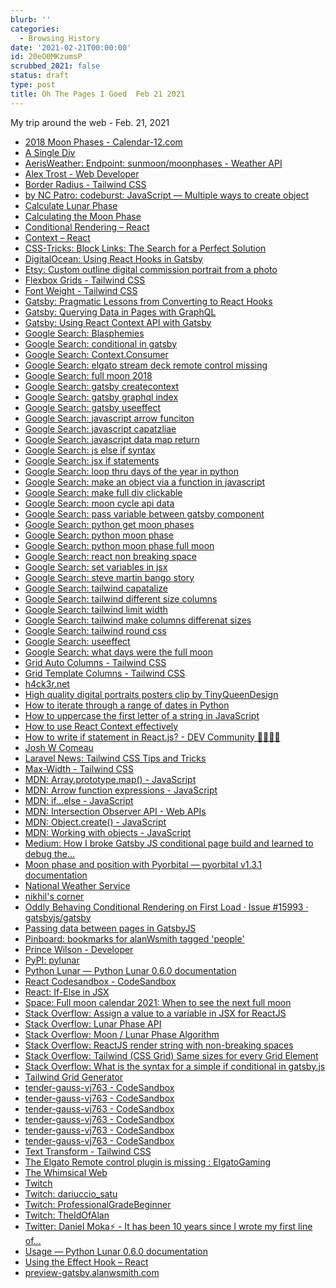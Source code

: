 ```yaml
---
blurb: ''
categories:
  - Browsing History
date: '2021-02-21T00:00:00'
id: 20eO0MKzumsP
scrubbed_2021: false
status: draft
type: post
title: Oh The Pages I Goed  Feb 21 2021
---
```


My trip around the web - Feb. 21, 2021

- [2018 Moon Phases - Calendar-12.com](https://www.calendar-12.com/moon_phases/2018)
- [A Single Div](https://a.singlediv.com/)
- [AerisWeather: Endpoint: sunmoon/moonphases - Weather API](https://www.aerisweather.com/support/docs/api/reference/endpoints/sunmoon-moonphases/)
- [Alex Trost - Web Developer](https://www.atrost.com/til)
- [Border Radius - Tailwind CSS](https://tailwindcss.com/docs/border-radius)
- [by NC Patro: codeburst: JavaScript — Multiple ways to create object](https://codeburst.io/various-ways-to-create-javascript-object-9563c6887a47)
- [Calculate Lunar Phase](https://gist.github.com/miklb/ed145757971096565723)
- [Calculating the Moon Phase](http://jivebay.com/calculating-the-moon-phase/)
- [Conditional Rendering – React](https://reactjs.org/docs/conditional-rendering.html)
- [Context – React](https://reactjs.org/docs/context.html)
- [CSS-Tricks: Block Links: The Search for a Perfect Solution](https://css-tricks.com/block-links-the-search-for-a-perfect-solution/#method-4-sprinkle-javascript-on-the-second-method)
- [DigitalOcean: Using React Hooks in Gatsby](https://www.digitalocean.com/community/tutorials/gatsbyjs-react-hooks-gatsby)
- [Etsy: Custom outline digital commission portrait from a photo](https://www.etsy.com/listing/629748195/custom-outline-digital-commission?ref=shop_home_active_3&frs=1)
- [Flexbox Grids - Tailwind CSS](https://www.tailwindcss.cn/components/flexbox-grids/)
- [Font Weight - Tailwind CSS](https://tailwindcss.com/docs/font-weight)
- [Gatsby: Pragmatic Lessons from Converting to React Hooks](https://www.gatsbyjs.com/blog/2019-02-07-pragmatic-lessons-from-converting-to-react-hooks/)
- [Gatsby: Querying Data in Pages with GraphQL](https://www.gatsbyjs.com/docs/how-to/querying-data/page-query/)
- [Gatsby: Using React Context API with Gatsby](https://www.gatsbyjs.com/blog/2019-01-31-using-react-context-api-with-gatsby/)
- [Google Search: Blasphemies](https://www.google.com/search?client=safari&rls=en&q=Blastphamies&ie=UTF-8&oe=UTF-8)
- [Google Search: conditional in gatsby](https://www.google.com/search?client=safari&rls=en&q=conditional+in+gatsby&ie=UTF-8&oe=UTF-8)
- [Google Search: Context.Consumer](https://www.google.com/search?client=safari&rls=en&q=Context.Consumer&ie=UTF-8&oe=UTF-8)
- [Google Search: elgato stream deck remote control missing](https://www.google.com/search?client=safari&rls=en&q=elgato+stream+deck+remote+control+missing&ie=UTF-8&oe=UTF-8)
- [Google Search: full moon 2018](https://www.google.com/search?client=safari&rls=en&q=full+moon+2018&ie=UTF-8&oe=UTF-8)
- [Google Search: gatsby createcontext](https://www.google.com/search?client=safari&rls=en&q=gatsby+createcontext&ie=UTF-8&oe=UTF-8)
- [Google Search: gatsby graphql index](https://www.google.com/search?client=safari&rls=en&q=gatsby+graphql+index&ie=UTF-8&oe=UTF-8)
- [Google Search: gatsby useeffect](https://www.google.com/search?client=safari&rls=en&q=gatsby+useeffect&ie=UTF-8&oe=UTF-8)
- [Google Search: javascript arrow funciton](https://www.google.com/search?client=safari&rls=en&q=javascript+arrow+funciton&ie=UTF-8&oe=UTF-8)
- [Google Search: javascript capatzliae](https://www.google.com/search?client=safari&rls=en&q=javascript+capatzliae&ie=UTF-8&oe=UTF-8)
- [Google Search: javascript data map return](https://www.google.com/search?client=safari&rls=en&q=javascript+data+map+return&ie=UTF-8&oe=UTF-8)
- [Google Search: js else if syntax](https://www.google.com/search?client=safari&rls=en&q=js+else+if+syntax&ie=UTF-8&oe=UTF-8)
- [Google Search: jsx if statements](https://www.google.com/search?client=safari&rls=en&q=jsx+if+statements&ie=UTF-8&oe=UTF-8)
- [Google Search: loop thru days of the year in python](https://www.google.com/search?client=safari&rls=en&q=loop+thru+days+of+the+year+in+python&ie=UTF-8&oe=UTF-8)
- [Google Search: make an object via a function in javascript](https://www.google.com/search?client=safari&rls=en&q=make+an+object+via+a+function+in+javascript&ie=UTF-8&oe=UTF-8)
- [Google Search: make full div clickable](https://www.google.com/search?client=safari&rls=en&q=make+full+div+clickable&ie=UTF-8&oe=UTF-8)
- [Google Search: moon cycle api data](https://www.google.com/search?client=safari&rls=en&q=moon+cycle+api+data&ie=UTF-8&oe=UTF-8)
- [Google Search: pass variable between gatsby component](https://www.google.com/search?client=safari&rls=en&q=pass+variable+between+gatsby+component&ie=UTF-8&oe=UTF-8)
- [Google Search: python get moon phases](https://www.google.com/search?client=safari&rls=en&q=python+get+moon+phases&ie=UTF-8&oe=UTF-8)
- [Google Search: python moon phase](https://www.google.com/search?client=safari&rls=en&q=python+moon+phase&ie=UTF-8&oe=UTF-8)
- [Google Search: python moon phase full moon](https://www.google.com/search?client=safari&rls=en&q=python+moon+phase+full+moon&ie=UTF-8&oe=UTF-8)
- [Google Search: react non breaking space](https://www.google.com/search?client=safari&rls=en&q=react+non+breaking+space&ie=UTF-8&oe=UTF-8)
- [Google Search: set variables in jsx](https://www.google.com/search?client=safari&rls=en&q=set+varilabes+in+jsz&ie=UTF-8&oe=UTF-8)
- [Google Search: steve martin bango story](https://www.google.com/search?client=safari&rls=en&q=steve+martin+bango+story&ie=UTF-8&oe=UTF-8)
- [Google Search: tailwind capatalize](https://www.google.com/search?client=safari&rls=en&q=tailwind+capatalize&ie=UTF-8&oe=UTF-8)
- [Google Search: tailwind different size columns](https://www.google.com/search?client=safari&rls=en&q=tailwind+different+size+columns&ie=UTF-8&oe=UTF-8)
- [Google Search: tailwind limit width](https://www.google.com/search?client=safari&rls=en&q=tailwind+limit+width&ie=UTF-8&oe=UTF-8)
- [Google Search: tailwind make columns differenat sizes](https://www.google.com/search?client=safari&rls=en&q=tailwind+make+columns+differenat+sizes&ie=UTF-8&oe=UTF-8)
- [Google Search: tailwind round css](https://www.google.com/search?newwindow=1&client=safari&rls=en&ei=MTQzYP6zMoWC5wKQjrHgDQ&q=tailwind+round+css&oq=tailwind+round+css&gs_lcp=Cgdnd3Mtd2l6EAMyBggAEBYQHjIGCAAQFhAeMgYIABAWEB46BwgAEEcQsAM6AggAOgQIABAKOggIABAIEA0QHlD-HFiZI2DnJWgBcAJ4AIABsAGIAaQEkgEDMy4ymAEAoAEBqgEHZ3dzLXdpesgBCMABAQ&sclient=gws-wiz&ved=0ahUKEwi-kLX51PzuAhUFwVkKHRBHDNwQ4dUDCAw&uact=5)
- [Google Search: useeffect](https://www.google.com/search?client=safari&rls=en&q=useeffect&ie=UTF-8&oe=UTF-8)
- [Google Search: what days were the full moon](https://www.google.com/search?client=safari&rls=en&q=what+days+were+the+full+moon&ie=UTF-8&oe=UTF-8)
- [Grid Auto Columns - Tailwind CSS](https://tailwindcss.com/docs/grid-auto-columns)
- [Grid Template Columns - Tailwind CSS](https://tailwindcss.com/docs/grid-template-columns)
- [h4ck3r.net](https://h4ck3r.net/)
- [High quality digital portraits posters clip by TinyQueenDesign](https://www.etsy.com/shop/TinyQueenDesign)
- [How to iterate through a range of dates in Python](https://www.kite.com/python/answers/how-to-iterate-through-a-range-of-dates-in-python)
- [How to uppercase the first letter of a string in JavaScript](https://flaviocopes.com/how-to-uppercase-first-letter-javascript/)
- [How to use React Context effectively](https://kentcdodds.com/blog/how-to-use-react-context-effectively)
- [How to write if statement in React.js? - DEV Community 👩‍💻👨‍💻](https://dev.to/duomly/how-to-write-if-statement-in-react-js-3j9e)
- [Josh W Comeau](https://www.joshwcomeau.com/)
- [Laravel News: Tailwind CSS Tips and Tricks](https://laravel-news.com/tailwind-css-tips-and-tricks)
- [Max-Width - Tailwind CSS](https://tailwindcss.com/docs/max-width)
- [MDN: Array.prototype.map() - JavaScript](https://developer.mozilla.org/en-US/docs/Web/JavaScript/Reference/Global_Objects/Array/map)
- [MDN: Arrow function expressions - JavaScript](https://developer.mozilla.org/en-US/docs/Web/JavaScript/Reference/Functions/Arrow_functions)
- [MDN: if...else - JavaScript](https://developer.mozilla.org/en-US/docs/Web/JavaScript/Reference/Statements/if...else)
- [MDN: Intersection Observer API - Web APIs](https://developer.mozilla.org/en-US/docs/Web/API/Intersection_Observer_API)
- [MDN: Object.create() - JavaScript](https://developer.mozilla.org/en-US/docs/Web/JavaScript/Reference/Global_Objects/Object/create)
- [MDN: Working with objects - JavaScript](https://developer.mozilla.org/en-US/docs/Web/JavaScript/Guide/Working_with_Objects)
- [Medium: How I broke Gatsby JS conditional page build and learned to debug the...](https://andreasheissenberger.medium.com/how-i-broke-gatsby-js-conditional-page-build-and-learned-to-debug-the-tool-chain-edfd4cfa3ae)
- [Moon phase and position with Pyorbital — pyorbital v1.3.1 documentation](https://pyorbital.readthedocs.io/en/feature-moon-phase/moon_calculations.html)
- [National Weather Service](https://www.weather.gov/)
- [nikhil's corner](https://niksethi.com/)
- [Oddly Behaving Conditional Rendering on First Load · Issue #15993 · gatsbyjs/gatsby](https://github.com/gatsbyjs/gatsby/issues/15993)
- [Passing data between pages in GatsbyJS](https://www.rodrigoplp.com/blog/passing-data-between-pages-in-gatsbyjs)
- [Pinboard: bookmarks for alanWsmith tagged 'people'](https://pinboard.in/u:alanWsmith/t:People/)
- [Prince Wilson - Developer](https://prince.dev/)
- [PyPI: pylunar](https://pypi.org/project/pylunar/)
- [Python Lunar — Python Lunar 0.6.0 documentation](https://pylunar.readthedocs.io/en/latest/)
- [React Codesandbox - CodeSandbox](https://codesandbox.io/s/react-codesandbox-je6cc?file=/src/count-context.js:0-1221)
- [React: If-Else in JSX](https://react-cn.github.io/react/tips/if-else-in-JSX.html)
- [Space: Full moon calendar 2021: When to see the next full moon](https://www.space.com/16830-full-moon-calendar.html)
- [Stack Overflow: Assign a value to a variable in JSX for ReactJS](https://stackoverflow.com/questions/46582771/assign-a-value-to-a-variable-in-jsx-for-reactjs)
- [Stack Overflow: Lunar Phase API](https://stackoverflow.com/questions/9318328/lunar-phase-api)
- [Stack Overflow: Moon / Lunar Phase Algorithm](https://stackoverflow.com/questions/2526815/moon-lunar-phase-algorithm)
- [Stack Overflow: ReactJS render string with non-breaking spaces](https://stackoverflow.com/questions/24432576/reactjs-render-string-with-non-breaking-spaces)
- [Stack Overflow: Tailwind (CSS Grid) Same sizes for every Grid Element](https://stackoverflow.com/questions/64949286/tailwind-css-grid-same-sizes-for-every-grid-element)
- [Stack Overflow: What is the syntax for a simple if conditional in gatsby.js](https://stackoverflow.com/questions/53508119/what-is-the-syntax-for-a-simple-if-conditional-in-gatsby-js)
- [Tailwind Grid Generator](https://tailwindgrids.com/#/)
- [tender-gauss-vj763 - CodeSandbox](https://codesandbox.io/s/tender-gauss-vj763?file=/src/pages/index.js)
- [tender-gauss-vj763 - CodeSandbox](https://codesandbox.io/s/tender-gauss-vj763?file=/src/components/new.js)
- [tender-gauss-vj763 - CodeSandbox](https://codesandbox.io/s/tender-gauss-vj763?file=/src/pages/index.js:115-208)
- [tender-gauss-vj763 - CodeSandbox](https://codesandbox.io/s/tender-gauss-vj763?file=/src/components/layout.js:0-1200)
- [tender-gauss-vj763 - CodeSandbox](https://codesandbox.io/s/tender-gauss-vj763?file=/src/components/new.js:133-172)
- [tender-gauss-vj763 - CodeSandbox](https://codesandbox.io/s/tender-gauss-vj763?file=/src/components/new.js:12-28)
- [Text Transform - Tailwind CSS](https://tailwindcss.com/docs/text-transform)
- [The Elgato Remote control plugin is missing : ElgatoGaming](https://www.reddit.com/r/ElgatoGaming/comments/bdyt72/the_elgato_remote_control_plugin_is_missing/)
- [The Whimsical Web](https://whimsical.club/)
- [Twitch](https://clips.twitch.tv/create)
- [Twitch: dariuccio_satu](https://www.twitch.tv/dariuccio_satu)
- [Twitch: ProfessionalGradeBeginner](https://www.twitch.tv/professionalgradebeginner)
- [Twitch: TheIdOfAlan](https://www.twitch.tv/videos/921982630)
- [Twitter: Daniel Moka⚡ - It has been 10 years since I wrote my first line of...](https://twitter.com/dmokafa/status/1363458793661755397)
- [Usage — Python Lunar 0.6.0 documentation](https://pylunar.readthedocs.io/en/latest/usage.html)
- [Using the Effect Hook – React](https://reactjs.org/docs/hooks-effect.html)
- [‎preview-gatsby.alanwsmith.com](http://preview-gatsby.alanwsmith.com/)
